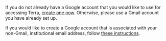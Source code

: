 If you do not already have a Google account that you would like to use for accessing Terra, [create one now](https://accounts.google.com/SignUp). Otherwise, please use a Gmail account you have already set up.

If you would like to create a Google account that is associated with your non-Gmail, institutional email address, follow [these instructions](https://support.terra.bio/hc/en-us/articles/360029186611).

